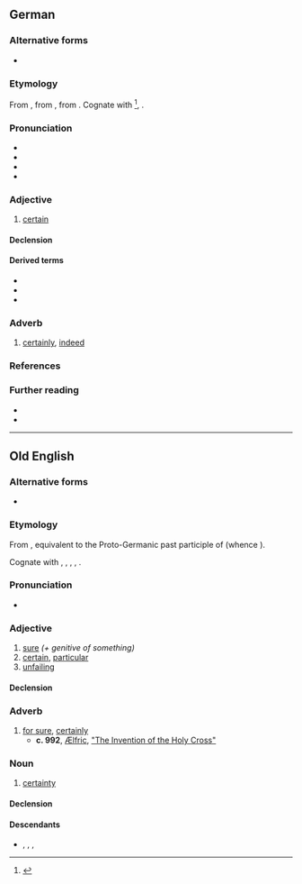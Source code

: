{{also|gewiß}}
==German==

===Alternative forms===
* {{alt|de|gewiß||superseded}}

===Etymology===
{{root|de|ine-pro|*weyd-}}
From {{inh|de|gmh|gewis}}, from {{inh|de|goh|giwis}}, from {{inh|de|gem-pro|*gawissaz||known, certain, sure}}. Cognate with {{cog|nl|wis}}<ref>{{R:Kluge 1891|gewiß}}</ref>, {{cog|en|iwis}}.

===Pronunciation===
* {{IPA|de|/ɡəˈvɪs/}}
* {{rhymes|de|ɪs|s=2}}
* {{audio|de|DE-gewiss.ogg|audio}}
* {{audio|de|BY-gewiss.ogg|Audio (Bavarian)}}

===Adjective===
{{de-adj|comp}}

# [[certain]]
#: {{ant|de|ungewiss}}

====Declension====
{{de-adecl|comp}}

====Derived terms====
* {{l|de|in gewisser Weise}}
* {{l|de|gewissermaßen}}
* {{l|de|Gewissheit}}

===Adverb===
{{de-adv}}

# [[certainly]], [[indeed]]
#: {{syn|de|sicherlich}}

===References===
<references/>

===Further reading===
* {{R:Duden}}
* {{R:DWDS}}

----

==Old English==

===Alternative forms===
* {{alter|ang|ġewis}}

===Etymology===
From {{inh|ang|gem-pro|*gawissaz||certain}}, equivalent to {{prefix|ang|ge||alt1=ġe-}} the Proto-Germanic past participle of {{m|gem-pro|*witaną}} (whence {{cog|ang|witan}}).

Cognate with {{cog|ofs|wiss}}, {{cog|osx|giwiss}}, {{cog|odt|*giwis}}, {{cog|goh|giwiss}}, {{cog|non|viss}}.

===Pronunciation===
* {{ang-IPA|ġewiss}}

===Adjective===
{{ang-adj|ġewiss}}

# [[sure]] ''(+ genitive of something)''
# [[certain]], [[particular]]
# [[unfailing]]

====Declension====
{{ang-adecl|ġewiss}}

===Adverb===
{{ang-adv|head=ġewiss}}

# [[for sure]], [[certainly]]
#* '''c. 992''', [[w:Ælfric of Eynsham|Ælfric]], [https://books.google.com/books?id=m2hVAAAAcAAJ&pg=PA306 "The Invention of the Holy Cross"]
#*: {{quote|ang|''Hēo becōm tō þǣre stōwe and āfand þrēo rōde. Ān wæs þæs Hǣlendes, and þā ōðra þāra þēofa. Þā nysse hēo '''ġewiss''' hwelcu wǣre Cristes rōd.''|She came to the place and discovered three crosses. One was Jesus', and the others belonged to the thieves. But she didn't know '''for sure''' which cross was Christ's.}}

===Noun===
{{ang-noun|head=ġewiss|n}}

# [[certainty]]

====Declension====
{{ang-decl-noun-a-n|ġewiss}}

====Descendants====
* {{desc|enm|ywis}}, {{l|en|iwis}}, {{l|en|wis}}, {{l|en|wiss}}